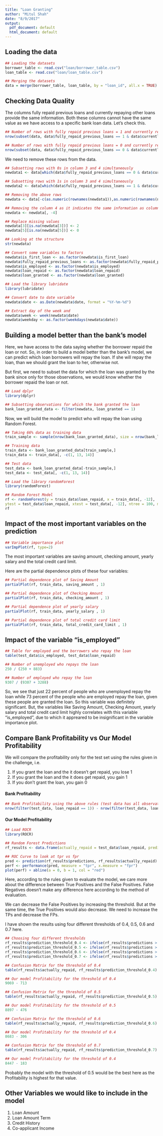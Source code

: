 ```yaml
---
title: "Loan Granting"
author: "Mitul Shah"
date: "8/9/2017"
output:
  pdf_document: default
  html_document: default
---
```



## Loading the data

```r

## Loading the datasets
borrower_table <- read.csv("loan/borrower_table.csv")
loan_table <- read.csv("loan/loan_table.csv")

## Merging the datasets
data = merge(borrower_table, loan_table, by = "loan_id", all.x = TRUE)

```


## Checking Data Quality

The columns fully repaid previous loans and currently repaying other loans provide the same information. Both these columns cannot have the same value as we have access to a specific bank loan data. Let's check this. 

```r

## Number of rows with fully repaid previous loans = 1 and currently repaying other loans = 1
nrow(subset(data, data$fully_repaid_previous_loans == 1 & data$currently_repaying_other_loans == 1))

## Number of rows with fully repaid previous loans = 0 and currently repaying other loans = 0
nrow(subset(data, data$fully_repaid_previous_loans == 0 & data$currently_repaying_other_loans == 0))

```


We need to remove these rows from the data. 

```r

## Subsetting rows with 0s in column 3 and 4 simultaneously
newdata1 <- data[which(data$fully_repaid_previous_loans == 0 & data$currently_repaying_other_loans == 0),]

## Subsetting rows with 1s in column 3 and 4 simultaneously
newdata2 <- data[which(data$fully_repaid_previous_loans == 1 & data$currently_repaying_other_loans == 1),]

## Removing the above rows
newdata <- data[-c(as.numeric(rownames(newdata1)),as.numeric(rownames(newdata2))),]

## Removing the column 4 as it indicates the same information as column 3
newdata <- newdata[, -4]

## Replace missing values 
newdata[3][is.na(newdata[3])] <- 2
newdata[5][is.na(newdata[5])] <- 0

## Looking at the structure
str(newdata)

## Convert some variables to factors
newdata$is_first_loan <- as.factor(newdata$is_first_loan)
newdata$fully_repaid_previous_loans <- as.factor(newdata$fully_repaid_previous_loans)
newdata$is_employed <- as.factor(newdata$is_employed)
newdata$loan_repaid <- as.factor(newdata$loan_repaid)
newdata$loan_granted <- as.factor(newdata$loan_granted)

## Load the library lubridate
library(lubridate)

## Convert date to date variable 
newdata$date <- as.Date(newdata$date, format = "%Y-%m-%d")

## Extract day of the week and 
newdata$week <- week(newdata$date)
newdata$weekday <- as.factor(weekdays(newdata$date))

```


## Building a model better than the bank's model

Here, we have access to the data saying whether the borrower repaid the loan or not. So, in order to build a model better than the bank's model, we can predict which loan borrowers will repay the loan. If she will repay the loan, than we should grant the loan to her, otherwise not. 

But first, we need to subset the data for which the loan was granted by the bank since only for those observations, we would know whether the borrower repaid the loan or not. 

```r

## Load dplyr
library(dplyr)

## Subsetting observations for which the bank granted the laan
bank_loan_granted_data <- filter(newdata, loan_granted == 1)

```


Now, we will build the model to predict who will repay the loan using Random Forest. 

```r

## Taking 66% data as training data
train_sample <- sample(nrow(bank_loan_granted_data), size = nrow(bank_loan_granted_data)*0.66)

## Training data
train_data <- bank_loan_granted_data[train_sample,]
train_data <- train_data[, -c(1, 13, 14)]

## Test data
test_data <- bank_loan_granted_data[-train_sample,]
test_data <- test_data[, -c(1, 13, 14)]

## Load the library randomForest
library(randomForest)

## Random Forest Model
rf <- randomForest(y = train_data$loan_repaid, x = train_data[, -12],
ytest = test_data$loan_repaid, xtest = test_data[, -12], ntree = 100, mtry = 3, keep.forest = TRUE)
rf

```


## Impact of the most important variables on the prediction 


```r

## Variable importance plot
varImpPlot(rf, type=2)

```

The most important variables are saving amount, checking amount, yearly salary and the total credit card limit. 

Here are the partial dependence plots of these four variables:

```r

## Partial dependence plot of Saving Amount 
partialPlot(rf, train_data, saving_amount , 1)

## Partial dependence plot of Checking Amount
partialPlot(rf, train_data, checking_amount , 1)

## Partial dependence plot of yearly salary
partialPlot(rf, train_data, yearly_salary , 1)

## Partial dependence plot of total credit card limit
partialPlot(rf, train_data, total_credit_card_limit , 1)

```


## Impact of the variable "is_employed"


```r

## Table for employed and the borrowers who repay the loan
table(test_data$is_employed, test_data$loan_repaid)

## Number of unemployed who repays the loan
250 / (250 + 883)

## Number of employed who repay the loan
9307 / (9307 + 3288)

```

So, we see that just 22 percent of people who are unemployed repay the loan while 73 percent of the people who are employed repay the loan, given these people are granted the loan. So this variable was definitely significant. But, the variables like Saving Amount, Checking Amount, yearly salary and total credit card limit highly correlates with this variable "is_employed", due to which it appreared to be insignificant in the variable importance plot. 


## Compare Bank Profitability vs Our Model Profitability

We will compare the profitability only for the test set using the rules given in the challenge, i.e. 

1. If you grant the loan and the it doesn't get repaid, you lose 1
2. If you grant the loan and the it does get repaid, you gain 1
3. If you don't grant the loan, you gain 0

#### Bank Profitability

```r

## Bank Profitability using the above rules (test data has all observations where bank granted the loan)
nrow(filter(test_data, loan_repaid == 1)) - nrow(filter(test_data, loan_repaid == 0))

```

#### Our Model Profitability

```r

## Load ROCR
library(ROCR)

## Random Forest Predictions
rf_results <- data.frame(actually_repaid = test_data$loan_repaid, predictions = rf$test$votes[,2])                                                        

## ROC Curve to look at tpr vs fpr 
pred <- prediction(rf_results$predictions, rf_results$actually_repaid)             
perf <- performance(pred, measure = "tpr", x.measure = "fpr")
plot(perf) + abline(a = 0, b = 1, col = "red")

```

Here, according to the rules given to evaluate the model, we care more about the difference between True Positives and the False Positives. False Negatives doesn't make any difference here according to the method of evaluation. 

We can decrease the False Positives by increasing the threshold. But at the same time, the True Positives would also decrease. We need to increase the TPs and decrease the FPs.

I have shown the results using four different thresholds of 0.4, 0.5, 0.6 and 0.7 here. 

```r

## Choosing four different thresholds 
rf_results$prediction_threshold_0.4 <- ifelse(rf_results$predictions > 0.4, 1, 0)      
rf_results$prediction_threshold_0.5 <- ifelse(rf_results$predictions > 0.5, 1, 0)      
rf_results$prediction_threshold_0.6 <- ifelse(rf_results$predictions > 0.6, 1, 0)   
rf_results$prediction_threshold_0.7 <- ifelse(rf_results$predictions > 0.7, 1, 0)  

## Confusion Matrix for the threshold of 0.4
table(rf_results$actually_repaid, rf_results$prediction_threshold_0.4)

## Our model Profitability for the threshold of 0.4 
9069 - 713

## Confusion Matrix for the threshold of 0.5
table(rf_results$actually_repaid, rf_results$prediction_threshold_0.5)

## Our model Profitability for the threshold of 0.5
8897 - 476

## Confusion Matrix for the threshold of 0.6
table(rf_results$actually_repaid, rf_results$prediction_threshold_0.6)

## Our model Profitability for the threshold of 0.4 
8683 - 306

## Confusion Matrix for the threshold of 0.7
table(rf_results$actually_repaid, rf_results$prediction_threshold_0.7)

## Our model Profitability for the threshold of 0.4 
8447 - 183

```


Probably the model with the threshold of 0.5 would be the best here as the Profitability is highest for that value. 

## Other Variables we would like to include in the model

1. Loan Amount
2. Loan Amount Term
3. Credit History
4. Co-applicant Income
